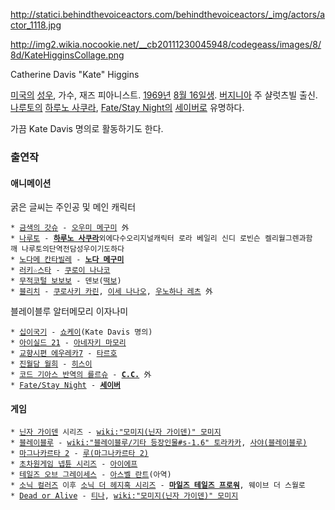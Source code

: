 http://statici.behindthevoiceactors.com/behindthevoiceactors/_img/actors/actor_1118.jpg

http://img2.wikia.nocookie.net/__cb20111230045948/codegeass/images/8/8d/KateHigginsCollage.png

Catherine Davis "Kate" Higgins 

[[미국]]의 [[성우]], 가수, 재즈 피아니스트. [[1969년]] [[8월 16일]]생. [[버지니아]] 주 샬럿츠빌 출신. [[나루토]]의 [[하루노 사쿠라]], [[Fate/Stay Night]]의 [[세이버]]로 유명하다.

가끔 Kate Davis 명의로 활동하기도 한다.

=== 출연작 ===
==== 애니메이션 ====
굵은 글씨는 주인공 및 메인 캐릭터

 * [[금색의 갓슈]] - [[오우미 메구미]] 外
 * [[나루토]] - '''[[하루노 사쿠라]]'''외에다수오리지널캐릭터 로라 베일리 신디 로빈슨 켈리월그렌과함깨 나루토의단역전담성우이기도하다
 * [[노다메 칸타빌레]] - '''[[노다 메구미]]'''
 * [[러키☆스타]] - [[쿠로이 나나코]]
 * [[무적코털 보보보]] - 덴보([[떡보]])
 * [[블리치]] - [[쿠로사키 카린]], [[이세 나나오]], [[우노하나 레츠]] 外
블레이블루 알터메모리 이자나미
 * [[십이국기]] - [[쇼케이]](Kate Davis 명의)
 * [[아이실드 21]] - [[아네자키 마모리]]
 * [[교향시편 에우레카7]] - [[타르호]]
 * [[진월담 월희]] - [[히스이]]
 * [[코드 기아스 반역의 를르슈]] - '''[[C.C.]]''' 外
 * [[Fate/Stay Night]] - '''[[세이버]]'''

==== 게임 ====
 * [[닌자 가이덴]] 시리즈 - [[wiki:"모미지(닌자 가이덴)" 모미지]]
 * [[블레이블루 ]] - [[wiki:"블레이블루/기타 등장인물#s-1.6" 토라카카]], [[사야(블레이블루)]]
 * [[마그나카르타 2]] - [[루(마그나카르타 2)]]
 * [[초차원게임 넵튠 시리즈]] - [[아이에프]]
 * [[테일즈 오브 그레이세스]] - [[아스벨 란트]](아역)
 * [[소닉 컬러즈]] 이후 [[소닉 더 헤지혹 시리즈]] - '''[[마일즈 테일즈 프로워]]''', 웨이브 더 스월로
 * [[Dead or Alive]] - [[티나]], [[wiki:"모미지(닌자 가이덴)" 모미지]]
